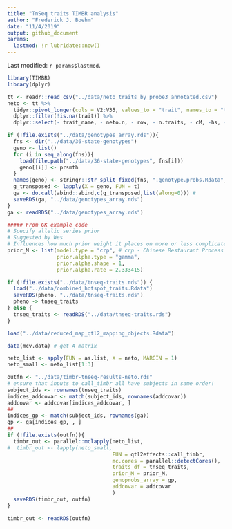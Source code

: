 ```yaml
---
title: "TnSeq traits TIMBR analysis"
author: "Frederick J. Boehm"
date: "11/4/2019"
output: github_document
params:
  lastmod: !r lubridate::now()
---
```


Last modified: `r params$lastmod`.


```r
library(TIMBR)
library(dplyr)
```

```r
tt <- readr::read_csv("../data/neto_traits_by_probe3_annotated.csv")
neto <- tt %>%
  tidyr::pivot_longer(cols = V2:V35, values_to = "trait", names_to = "trait_name") %>%
  dplyr::filter(!is.na(trait)) %>%
  dplyr::select(- trait_name, - neto.n, - row, - n.traits, - cM, -hs, - chr)
```

```r
if (!file.exists("../data/genotypes_array.rds")){
  fns <- dir("../data/36-state-genotypes")
  geno <- list()
  for (i in seq_along(fns)){
    load(file.path("../data/36-state-genotypes", fns[i]))
    geno[[i]] <- prsmth
  }
  names(geno) <- stringr::str_split_fixed(fns, ".genotype.probs.Rdata", 2)[, 1]
  g_transposed <- lapply(X = geno, FUN = t)
  ga <- do.call(abind::abind,c(g_transposed,list(along=0))) # 
  saveRDS(ga, "../data/genotypes_array.rds")
}
ga <- readRDS("../data/genotypes_array.rds")
```

```r
##### From GK example code
# Specify allelic series prior
# Suggested by Wes
# Influences how much prior weight it places on more or less complicated allelic series
prior_M <- list(model.type = "crp", # crp - Chinese Restaurant Process
                prior.alpha.type = "gamma",
                prior.alpha.shape = 1,
                prior.alpha.rate = 2.333415)
```

```r
if (!file.exists("../data/tnseq-traits.rds")) {
  load("../data/combined_hotspot_traits.Rdata")
  saveRDS(pheno, "../data/tnseq-traits.rds")
  pheno -> tnseq_traits
} else {
  tnseq_traits <- readRDS("../data/tnseq-traits.rds")
}
```


```r
load("../data/reduced_map_qtl2_mapping_objects.Rdata")
```


```r
data(mcv.data) # get A matrix
```

```r
neto_list <- apply(FUN = as.list, X = neto, MARGIN = 1)
neto_small <- neto_list[1:3]
```


```r
outfn <- "../data/timbr-tnseq-results-neto.rds"
# ensure that inputs to call_timbr all have subjects in same order!
subject_ids <- rownames(tnseq_traits)
indices_addcovar <- match(subject_ids, rownames(addcovar))
addcovar <- addcovar[indices_addcovar, ]
##
indices_gp <- match(subject_ids, rownames(ga))
gp <- ga[indices_gp, , ]
##
if (!file.exists(outfn)){
  timbr_out <- parallel::mclapply(neto_list, 
#  timbr_out <- lapply(neto_small, 
                                  FUN = qtl2effects::call_timbr, 
                                  mc.cores = parallel::detectCores(),
                                  traits_df = tnseq_traits,
                                  prior_M = prior_M, 
                                  genoprobs_array = gp,
                                  addcovar = addcovar
                                  )
  saveRDS(timbr_out, outfn)
}
```

```r
timbr_out <- readRDS(outfn)
```

